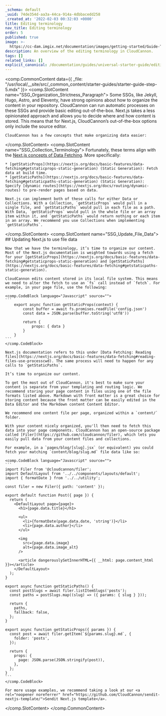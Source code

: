 ```yaml
---
_schema: default
_uuid: 74de354d-aa3a-44ca-914a-4dbbacedd258
_created_at: '2022-02-03 00:32:03 +0000'
title: Editing terminology
nav_title: Editing terminology
order: 5
published: true
image: >-
  https://cc-dam.imgix.net/documentation/images/getting-started/Guide-Thumbnails/CloudCannon-Getting-Started-Thumbnail-Nextjs.png
description: An overview of the editing terminology in CloudCannon.
tags: []
related_links: []
explicit_canonical: /documentation/guides/universal-starter-guide/editing-terminology/
---
```

<comp.CommonContent data={{ _file: "/usr/local/__site/src/_common_content/starter-guides/starter-guide-step-5.mdx" }}>
  <comp.SlotContent name="SSG_Organization_Strictness_Paragraph">
    Some SSGs, like Jekyll, Hugo, Astro, and Eleventy, have strong opinions about how to organize the content in your repository. CloudCannon can run automatic processes on these SSGs and provide basic editing out-of-the-box. Next.js takes a less opinionated approach and allows you to decide where and how content is stored. This means that for Next.js, CloudCannon’s out-of-the-box options only include the source editor.

    CloudCannon has a few concepts that make organizing data easier:
  </comp.SlotContent> <comp.SlotContent name="SSG_Collection_Terminology">
    Fortunately, these terms align with the [Next.js concepts of Data Fetching](https://nextjs.org/docs/basic-features/data-fetching). More specifically:

    * [getStaticProps](https://nextjs.org/docs/basic-features/data-fetching#getstaticprops-static-generation) (Static Generation): Fetch data at build time.
    * [getStaticPaths](https://nextjs.org/docs/basic-features/data-fetching#getstaticpaths-static-generation) (Static Generation): Specify [dynamic routes](https://nextjs.org/docs/routing/dynamic-routes) to pre-render pages based on data.

    Next.js can implement both of these calls for either Data or Collections. With a Collection, `getStaticProps` would pull in a single file, and `getStaticPaths` would pull in each file as a path. With Data, `getStaticProps` would pull in the whole file or an array item within it, and `getStaticPaths` would return nothing or each item in an array. We recommend you use Collections when implementing `getStaticPaths`.
  </comp.SlotContent> <comp.SlotContent name="SSG_Update_File_Data">
    ## Updating Next.js to use file data

    Now that we have the terminology, it’s time to organize our content. Most of the Next.js documentation is weighted towards using a fetch for your [getStaticProps](https://nextjs.org/docs/basic-features/data-fetching#getstaticprops-static-generation) and [getStaticPaths](https://nextjs.org/docs/basic-features/data-fetching#getstaticpaths-static-generation).

    CloudCannon edits content stored in its local file system. This means we need to alter the fetch to use an `fs` call instead of `fetch`. For example, in your page file, use the following:

    <comp.CodeBlock language="Javascript" source="">
    ```
        export async function getStaticProps(context) {
        	const buffer = await fs.promises.readFile('config.json')
        	const data = JSON.parse(buffer.toString('utf8'))

        	return {
        		props: { data }
        	}
        }
    ```
    </comp.CodeBlock>

    Next.js documentation refers to this under [Data Fetching: Reading files](https://nextjs.org/docs/basic-features/data-fetching#reading-files-use-processcwd). The same process will need to happen for any calls to `getStaticPaths`.

    It’s time to organize our content.

    To get the most out of CloudCannon, it's best to make sure your content is separate from your templating and routing logic. We recommend storing your page content in files using one of the file formats listed above. Markdown with front matter is a great choice for storing content because the front matter can be easily edited in the Data Editor and the Markdown content Content Editor.

    We recommend one content file per page, organized within a `content/` folder.

    With your content nicely organized, you'll then need to fetch this data into your page components. CloudCannon has an open-source package called [Filer](https://github.com/cloudcannon/filer), which lets you easily pull data from your content files and collections.

    For example, in a `pages/blog/[slug].jsx` (or equivalent) you could fetch your matching `content/blog/slug.md` file data like so:

    <comp.CodeBlock language="Javascript" source="">
    ```
    import Filer from '@cloudcannon/filer';
    import DefaultLayout from '../../components/layouts/default';
    import { formatDate } from '../../utility';

    const filer = new Filer({ path: 'content' });

    export default function Post({ page }) {
      return (
        <DefaultLayout page={page}>
          <h1>{page.data.title}</h1>

          <ul>
            <li>{formatDate(page.data.date, 'string')}</li>
            <li>{page.data.author}</li>
          </ul>

          <img
            src={page.data.image}
            alt={page.data.image_alt}
          />

          <article dangerouslySetInnerHTML={{ __html: page.content_html }}></article>
        </DefaultLayout>
      );
    }

    export async function getStaticPaths() {
      const postSlugs = await filer.listItemSlugs('posts');
      const paths = postSlugs.map((slug) => ({ params: { slug } }));

      return {
        paths,
        fallback: false,
      };
    }

    export async function getStaticProps({ params }) {
      const post = await filer.getItem(`${params.slug}.md`, {
        folder: 'posts',
      });

      return {
        props: {
          page: JSON.parse(JSON.stringify(post)),
        },
      };
    }
    ```
    </comp.CodeBlock>

    For more usage examples, we recommend taking a look at our <a rel="noopener noreferrer" href="https://github.com/CloudCannon/sendit-nextjs-template/">Sendit Next.js template</a>.
  </comp.SlotContent>
</comp.CommonContent>
